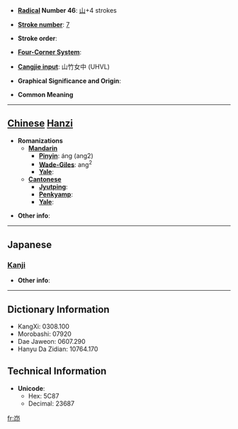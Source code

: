 * '''[[Wiktionary:Chinese radical index| Radical]] Number 46''': [[Wiktionary:Chinese radical index 山|山]]+4 strokes

* '''[[Wiktionary:Chinese total strokes index|Stroke number]]''': [[Wiktionary:Chinese total strokes index 7|7]]

* '''Stroke order''': 

* '''[[Wiktionary:Chinese four corner index|Four-Corner System]]''': 

* '''[[Wiktionary:Chinese Cangjie index|Cangjie input]]''': 山竹女中 (UHVL)

* '''Graphical Significance and Origin''': 

* '''Common Meaning'''

----

== [[Chinese]] [[Hanzi]] ==

* '''Romanizations'''
** '''[[Mandarin]]'''
*** '''[[Pinyin]]''': áng (ang2)
*** '''[[Wade-Giles]]''': ang<sup>2</sup>
*** '''[[Yale]]''': 
** '''[[Cantonese]]'''
*** '''[[Jyutping]]''':
*** '''[[Penkyamp]]''': 
*** '''[[Yale]]''': 

* '''Other info''': 

----

==Japanese==
===[[Kanji]]===
{{kanji|on readings=[[ごう]] (gō)|kun readings=[[やまのたきいさま]] (yamanotakiisama)}}

* '''Other info''':  

----

== Dictionary Information ==

* KangXi: 0308.100
* Morobashi: 07920
* Dae Jaweon: 0607.290
* Hanyu Da Zidian: 10764.170

== Technical Information ==

* '''Unicode''':
** Hex: 5C87
** Decimal: 23687

[[fr:岇]]